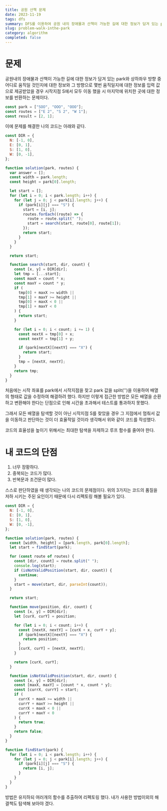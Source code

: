 ```yaml
---
title: 공원 산책 문제
date: 2023-11-19
tags: dfs
summary: DFS를 이용하여 공원 내의 장애물과 산책이 가능한 길에 대한 정보가 담겨 있는 park와 상하좌우 방향 중 어디로 움직일 것인지에 대한 문제이다.
slug: problem-walk-inthe-park
category: algorithm
completed: false
---
```


# 문제

공원내의 장애물과 산책이 가능한 길에 대한 정보가 담겨 있는 park와 상하좌우 방향 중 어디로 움직일 것인지에 대한 정보와 그 방향으로 몇번 움직일지에 대한 정보를 입력 값으로 제공받았을 경우 시작지점 S에서 모두 이동 했을 시 마지막에 위치한 곳에 대한 정보를 반환하는 문제이다.

```javascript
const park = ["SOO", "OOO", "OOO"];
const routes = ["E 2", "S 2", "W 1"];
const result = [2, 1];
```

이에 문제를 해결한 나의 코드는 아래와 같다.

```javascript
const DIR = {
  N: [-1, 0],
  E: [0, 1],
  S: [1, 0],
  W: [0, -1],
};

function solution(park, routes) {
  var answer = [];
  const width = park.length;
  const height = park[0].length;

  let start = [];
  for (let i = 0; i < park.length; i++) {
    for (let j = 0; j < park[i].length; j++) {
      if (park[i][j] === "S") {
        start = [i, j];
        routes.forEach((route) => {
          route = route.split(" ");
          start = search(start, route[0], route[1]);
        });
        return start;
      }
    }
  }

  return start;

  function search(start, dir, count) {
    const [x, y] = DIR[dir];
    let tmp = [...start];
    const maxX = count * x;
    const maxY = count * y;
    if (
      tmp[0] + maxX >= width ||
      tmp[1] + maxY >= height ||
      tmp[0] + maxX < 0 ||
      tmp[1] + maxY < 0
    ) {
      return start;
    }

    for (let i = 0; i < count; i += 1) {
      const nextX = tmp[0] + x;
      const nextY = tmp[1] + y;

      if (park[nextX][nextY] === "X") {
        return start;
      }
      tmp = [nextX, nextY];
    }
    return tmp;
  }
}
```

처음에는 시작 좌표를 park에서 시작지점을 찾고 park 값을 split('')을 이용하여 배열의 형태로 값을 수정하여 해결하려 했다.
하지만 이렇게 접근한 방법은 모든 배열을 순환하고 변환해야 한다는 단점으로 인해 시간을 초과해서 테스트를 통과하지 못했다.

그래서 모든 배열을 탐색할 것이 아닌 시작지점 S를 찾았을 경우 그 지점에서 멈춰서 값을 이동하고 판단하는 것이 더 효율적일 것이라 생각해서 위와 같이 코드를 작성했다.

코드의 효율성을 높이기 위해서는 최대한 탐색을 자제하고 루프 함수를 줄여야 한다.

# 내 코드의 단점

1. 너무 장황하다.
2. 중복되는 코드가 많다.
3. 반복문과 조건문이 많다.

스스로 판단하였을 때 생각되는 나의 코드의 문제점이다. 위의 3가지는 코드의 품질을 저하 시키는 주된 요인이기 때문에 다시 리펙토링 해볼 필요가 있다.

```javascript
const DIR = {
  N: [-1, 0],
  E: [0, 1],
  S: [1, 0],
  W: [0, -1],
};

function solution(park, routes) {
  const [width, height] = [park.length, park[0].length];
  let start = findStart(park);

  for (const route of routes) {
    const [dir, count] = route.split(" ");
    console.log(start);
    if (isNotValidPosition(start, dir, count)) {
      continue;
    }
    start = move(start, dir, parseInt(count));
  }

  return start;

  function move(position, dir, count) {
    const [x, y] = DIR[dir];
    let [curX, curY] = position;

    for (let i = 0; i < count; i++) {
      const [nextX, nextY] = [curX + x, curY + y];
      if (park[nextX][nextY] === "X") {
        return position;
      }
      [curX, curY] = [nextX, nextY];
    }

    return [curX, curY];
  }

  function isNotValidPosition(start, dir, count) {
    const [x, y] = DIR[dir];
    const [maxX, maxY] = [count * x, count * y];
    const [currX, currY] = start;
    if (
      currX + maxX >= width ||
      currY + maxY >= height ||
      currX + maxX < 0 ||
      currY + maxY < 0
    ) {
      return true;
    }
    return false;
  }
}

function findStart(park) {
  for (let i = 0; i < park.length; i++) {
    for (let j = 0; j < park[i].length; j++) {
      if (park[i][j] === "S") {
        return [i, j];
      }
    }
  }
}
```

방법은 유지하되 여러개의 함수를 추출하여 리펙토링 했다. 내가 사용한 방법이외의 해결책도 탐색해 보아야 겠다.
